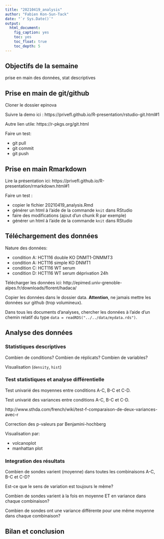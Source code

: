 ```yaml
---
title: "20210419_analysis"
author: "Fabien Kon-Sun-Tack"
date: "`r Sys.Date()`"
output:
  html_document:
    fig_caption: yes
    toc: yes
    toc_float: true
    toc_depth: 5
---
```


## Objectifs de la semaine

prise en main des données, stat descriptives

## Prise en main de git/github

Cloner le dossier epinova

Suivre la demo ici : https://privefl.github.io/R-presentation/rstudio-git.html#1

Autre lien utile: https://r-pkgs.org/git.html

Faire un test:

- git pull
- git commit
- git push

## Prise en main Rmarkdown

Lire la présentation ici: https://privefl.github.io/R-presentation/rmarkdown.html#1

Faire un test : 

- copier le fichier 20210419_analysis.Rmd
- générer un html à l'aide de la commande `knit` dans RStudio
- faire des modifications (ajout d'un chunk R par exemple)
- générer un html à l'aide de la commande `knit` dans RStudio

## Téléchargement des données

Nature des données:

- condition A: HCT116 double KO DNMT1-DNMMT3
- condition A: HCT116 simple KO DNMT1
- condition C: HCT116 WT serum
- condition D: HCT116 WT serum déprivation 24h 

Télécharger les données ici: http://epimed.univ-grenoble-alpes.fr/downloads/florent/hadaca/

Copier les données dans le dossier data. **Attention**, ne jamais mettre les données sur github (trop volumineux).

Dans tous les documents d'analyses, chercher les données à l'aide d'un chemin relatif du type `data = readRDS("../../data/mydata.rds")`.

## Analyse des données

### Statistiques descriptives

Combien de conditions? Combien de réplicats? Combien de variables?

Visualisation (`density`, `hist`)

### Test statistiques et analyse différentielle

Test univarié des moyennes entre conditions A-C, B-C et C-D.

Test univarié des variances entre conditions A-C, B-C et C-D.

http://www.sthda.com/french/wiki/test-f-comparaison-de-deux-variances-avec-r

Correction des p-valeurs par Benjamini-hochberg

Visualisation par:  

- volcanoplot
- manhattan plot

### Integration des résultats

Combien de sondes varient (moyenne) dans toutes les combinaisons A-C, B-C et C-D? 

Est-ce que le sens de variation est toujours le même?

Combien de sondes varient à la fois en moyenne ET en variance dans chaque combinaison?

Combien de sondes ont une variance différente pour une même moyenne dans chaque combinaison?

## Bilan et conclusion



